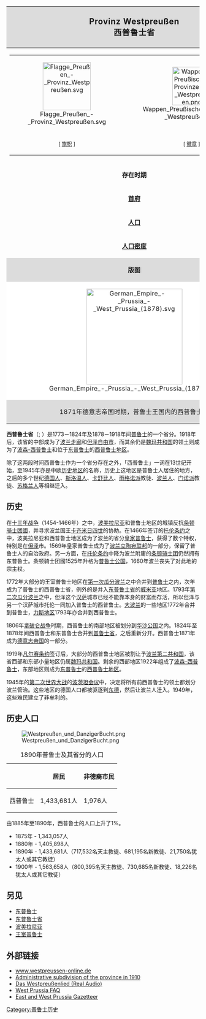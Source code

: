 {| border="1" cellpadding="2" style="float:right; border-collapse:collapse; border-color:grey; margin-left:20px; margin-bottom:15px; width:35%; font-size:95%; border: 1px #aaaaaa solid;"
! align="center" colspan="2" style="letter-spacing:0.8px; background-color:#dcdcdc; font-size:130%;" | '''Provinz Westpreußen'''<br />'''西普鲁士省'''
|-
| bgcolor="#efefef" align="center" colspan="2"| 
{| border="0" cellpadding="2" cellspacing="0" width="100%"
| align="center" bgcolor="#efefef"| [[File:Flagge_Preußen_-_Provinz_Westpreußen.svg|125px]]
| align="center" bgcolor="#efefef"| [[File:Wappen_Preußische_Provinzen_-_Westpreußen.png|100px]]
|-
| align="center" bgcolor="#efefef"| <small>[ [[旗帜|旗帜]] ]</small>
| align="center" bgcolor="#efefef"| <small>[ [[徽章|徽章]] ]</small>
|}
|-
| '''存在时期'''
| 1773年-1824年<br />1878年-1922年
|-
| '''[[首府|首府]]'''
| [[但泽|但泽]]
|- -->
| '''[[面积|面积]]'''
| 25534km² （1890年）
|-
| '''[[人口|人口]]'''
| 1,433,681人 
|- -->
|-
| '''[[人口密度|人口密度]]'''
| 56.1人 /km² 
|-
| align="center" colspan="2" style="letter-spacing:0.5px; background-color:#dcdcdc"|'''版图'''
|-
| align="center" colspan="2" style="letter-spacing:0.5px; background-color:white"|[[File:German_Empire_-_Prussia_-_West_Prussia_(1878).svg|250px]]
|-
| align="center" colspan="2" style="letter-spacing:0.5px; background-color:#dcdcdc"|1871年德意志帝国时期，普鲁士王国内的西普鲁士省
|}

'''西普鲁士省'''（{{lang-de|Provinz Westpreußen}}; {{lang-pl|Prusy Zachodnie}}）是1773－1824年及1878－1918年间[[普鲁士|普鲁士]]的一个省分。1918年后，该省的中部成为了[[波兰走廊|波兰走廊]]和[[但泽自由市|但泽自由市]]，而其余仍是[[魏玛共和国|魏玛共和国]]的领土则成为了[[波森-西普鲁士|波森-西普鲁士]]和位于[[东普鲁士|东普鲁士]]的[[西普鲁士地区|西普鲁士地区]]。

除了这两段时间西普鲁士作为一个省分存在之外，「西普鲁士」一词在13世纪开始，至1945年亦是中欧[[历史地区|历史地区]]的名称，历史上这地区是普鲁士人居住的地方，之后的多个世纪[[德国人|德国人]]、[[斯洛温人|斯洛温人]]、[[卡舒比人|卡舒比人]]、[[雨格诺派|雨格诺派]]教徒、[[波兰人|波兰人]]、[[门诺派|门诺派]]教徒、[[苏格兰人|苏格兰人]]等相继迁入。

== 历史 ==
在[[十三年战争|十三年战争]]（1454-1466年）之中，[[波美拉尼亚|波美拉尼亚]]和普鲁士地区的城镇反抗[[条顿骑士团國|条顿骑士团國]]，并寻求波兰国王[[卡齐米日四世|卡齐米日四世]]的协助。在1466年签订的[[托伦条约_(1466年)|托伦条约]]之中，波美拉尼亚和西普鲁士地区成为了波兰的省分[[皇家普鲁士|皇家普鲁士]]，获得了数个特权，特别是在[[但泽|但泽]]市。1569年皇家普鲁士成为了[[波兰立陶宛联邦|波兰立陶宛联邦]]的一部分，保留了普鲁士人的自治政府。另一方面，在[[托伦条约_(1466年)|托伦条约]]中降为波兰附庸的[[条顿骑士团|条顿骑士团]]仍然拥有东普鲁士。条顿骑士团國1525年升格为[[普鲁士公国|普鲁士公国]]，1660年波兰丧失了对此地的宗主权。

1772年大部分的王室普鲁士地区在[[瓜分波兰|第一次瓜分波兰]]之中合并到[[普鲁士|普鲁士]]之内，次年成为了普鲁士的西普鲁士省，例外的是并入[[东普鲁士省_(普鲁士)|东普鲁士省]]的[[威米亚|威米亚]]地区。1793年[[瓜分波兰|第二次瓜分波兰]]之中，但泽这个[[汉萨同盟|汉萨]]城市已经不能靠本身的财富而存活，所以但泽与另一个汉萨城市托伦一同加入普鲁士的西普鲁士。[[大波兰|大波兰]]的一些地区1772年合并到普鲁士，[[力斯地区|力斯地区]]1793年亦合并到西普鲁士。

1806年[[拿破仑战争|拿破仑战争]]时期，西普鲁士的南部地区被划分到[[华沙公国|华沙公国]]之内。1824年至1878年间西普鲁士和东普鲁士合并到[[普鲁士省|普鲁士省]]，之后重新分开。西普鲁士1871年成为[[德意志帝国|德意志帝国]]的一部分。

1919年[[凡尔赛条约|凡尔赛条约]]签订后，大部分的西普鲁士地区被割让予[[波兰第二共和国|波兰第二共和国]]，该省西部和东部小量地区仍属[[魏玛共和国|魏玛共和国]]。剩余的西部地区1922年组成了[[波森-西普鲁士|波森-西普鲁士]]，东部地区则成为[[东普鲁士|东普鲁士]]的[[西普鲁士地区|西普鲁士地区]]。

1945年的[[第二次世界大战|第二次世界大战]]的[[波茨坦会议|波茨坦会议]]中，决定将所有前西普鲁士的领土都划分波兰管治。这些地区的德国人口都被驱逐到[[东德|东德]]，然后让波兰人迁入。1949年，这些难民建立了非牟利的{{tsl|en|Territorial Association of West Prussia|西普鲁士领土协会}}。

== 历史人口 ==
[[File:Westpreußen_und_DanzigerBucht.png|thumb]]
{| border="1" cellspacing="0" cellpadding="2"
|+ 1890年普鲁士及其省分的人口
|-
! !! 居民 !! 非德裔市民
|-
| 西普鲁士 || 1,433,681人 || 1,976人
|}
由1885年至1890年，西普鲁士的人口上升了1%。

*1875年 - 1,343,057人
*1880年 - 1,405,898人
*1890年 - 1,433,681人（717,532名天主教徒、681,195名新教徒、21,750名犹太人或其它教徒）
*1900年 - 1,563,658人（800,395名天主教徒、730,685名新教徒、18,226名犹太人或其它教徒）

== 另见 ==
*[[东普鲁士|东普鲁士]]
*[[东普鲁士省_(普鲁士)|东普鲁士省]]
*[[波美拉尼亚|波美拉尼亚]]
*[[王室普鲁士|王室普鲁士]]

== 外部链接 ==
*[http://www.westpreussen-online.de/ www.westpreussen-online.de] {{Wayback|url=http://www.westpreussen-online.de/ |date=20161029112915 }} {{de icon}}
*[http://www.gemeindeverzeichnis.de/gem1900//gem1900.htm?westpreussen/westpreussen1900.htm Administrative subdivision of the province in 1910] {{Wayback|url=http://www.gemeindeverzeichnis.de/gem1900//gem1900.htm?westpreussen%2Fwestpreussen1900.htm |date=20200512223837 }} {{de icon}}
*[http://www.rosenberg-wpr.de/westpreussen.rm Das Westpreußenlied (Real Audio)]{{Wayback|url=http://www.rosenberg-wpr.de/westpreussen.rm |date=20080227113250 }}
*[https://web.archive.org/web/20070104213903/http://users.foxvalley.net/~goertz/faqwpr.html West Prussia FAQ]
*[https://web.archive.org/web/20070105163554/http://www.progenealogists.com/germany/prussia/index.html East and West Prussia Gazetteer]

{{Territories and provinces of Prussia}}

{{Authority control}}
[[Category:普鲁士历史|Category:普鲁士历史]]